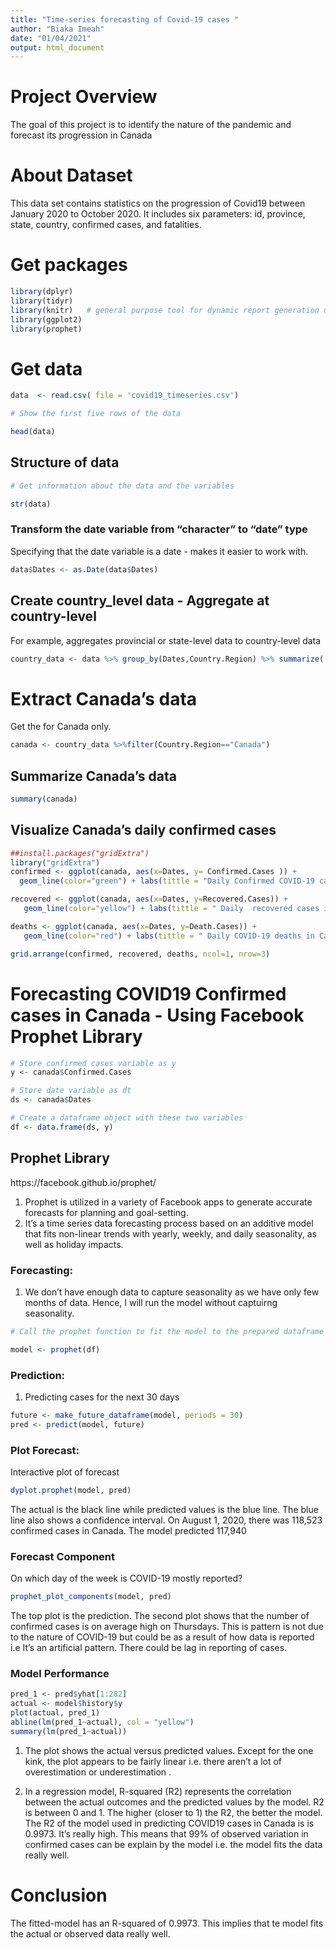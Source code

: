 ```yaml
---
title: "Time-series forecasting of Covid-19 cases "
author: "Biaka Imeah"
date: "01/04/2021"
output: html_document
---
```


# Project Overview

The goal of this project is to identify the nature of the pandemic and forecast its progression in Canada

# About Dataset
This data set contains statistics on the progression of Covid19  between January 2020 to October 2020. It includes six parameters: id, province, state, country, confirmed cases, and fatalities.

# Get packages

```r
library(dplyr)
library(tidyr)
library(knitr)   # general purpose tool for dynamic report generation using R
library(ggplot2)
library(prophet)

```


# Get data

```r
data  <- read.csv( file = 'covid19_timeseries.csv')

# Show the first five rows of the data

head(data)
```

## Structure of data 

```r
# Get information about the data and the variables 

str(data)

```

### Transform the date variable from "character" to "date" type
Specifying that the date variable is a date - makes it easier to work with.
```r
data$Dates <- as.Date(data$Dates)

```


## Create country_level data - Aggregate at country-level

For example, aggregates provincial or state-level data to country-level data

```r
country_data <- data %>% group_by(Dates,Country.Region) %>% summarize( Death.Cases=sum(Death.Cases), Confirmed.Cases=sum(Confirmed.Cases), Recovered.Cases=sum(Recovered.Cases), .groups = "drop")

```


# Extract Canada's data
Get the for Canada only.
```r
canada <- country_data %>%filter(Country.Region=="Canada")
```

## Summarize Canada's data

```r
summary(canada)
```

## Visualize Canada's  daily confirmed cases

```r
##install.packages("gridExtra")
library("gridExtra")
confirmed <- ggplot(canada, aes(x=Dates, y= Confirmed.Cases )) +
  geom_line(color="green") + labs(tittle = "Daily Confirmed COVID-19 cases in Canada", x = " " , y="Confirmed cases")

recovered <- ggplot(canada, aes(x=Dates, y=Recovered.Cases)) +
   geom_line(color="yellow") + labs(tittle = " Daily  recovered cases in Canada", x = " ", y="Recovered cases")+ scale_y_continuous(limits=c(0,100000))

deaths <- ggplot(canada, aes(x=Dates, y=Death.Cases)) +
   geom_line(color="red") + labs(tittle = " Daily COVID-19 deaths in Canada", x="Date", y="Deaths")

grid.arrange(confirmed, recovered, deaths, ncol=1, nrow=3) 

```

# Forecasting COVID19 Confirmed cases in Canada - Using Facebook Prophet Library

```r
# Store confirmed cases variable as y
y <- canada$Confirmed.Cases

# Store date variable as dt
ds <- canada$Dates

# Create a dataframe object with these two variables
df <- data.frame(ds, y)
```

## Prophet Library
https://facebook.github.io/prophet/

1. Prophet is utilized in a variety of Facebook apps to generate accurate forecasts for planning and goal-setting.
2. It's a time series data forecasting process based on an additive model that fits non-linear trends with yearly, weekly, and daily seasonality, as well as         holiday impacts.

### Forecasting:
1. We don't have enough data to capture seasonality as we have only few months of data. Hence, I will run the model without captuirng seasonality.
```r
# Call the prophet function to fit the model to the prepared dataframe

model <- prophet(df)


```

### Prediction:

1. Predicting cases for the next 30 days
```r
future <- make_future_dataframe(model, periods = 30) 
pred <- predict(model, future)
```

### Plot Forecast:
Interactive plot of forecast
 
```r
dyplot.prophet(model, pred)
```
The actual is the black line while predicted values is the blue line. The blue line also shows a confidence interval. On August 1, 2020, there was 118,523 confirmed cases in Canada. The model predicted 117,940

### Forecast Component

On which day of the week is COVID-19 mostly reported?

```r
prophet_plot_components(model, pred)
```

The top plot is the prediction. The second plot shows that the number of confirmed cases is on average high on Thursdays. This is pattern is not due to the nature of COVID-19 but could be as a result of how data is reported i.e It's an artificial pattern. There could be lag in reporting of cases.

### Model Performance

```r
pred_1 <- pred$yhat[1:282]
actual <- model$history$y
plot(actual, pred_1)
abline(lm(pred_1~actual), col = "yellow")
summary(lm(pred_1~actual))
```
1. The plot shows the actual versus predicted values. Except for the one kink, the plot appears to be fairly linear i.e. there aren't a lot of overestimation or underestimation .

2. In a regression model, R-squared (R2) represents the correlation between the actual outcomes and the predicted values by the model. R2 is between 0 and 1.  The higher (closer to 1) the R2, the better the model. The R2 of the model used in predicting COVID19 cases in Canada is  is 0.9973. It's really high.  This means that 99% of observed variation in confirmed cases can be explain by the model i.e. the model fits the data really well. 


# Conclusion

The fitted-model has an R-squared of 0.9973. This implies that te model fits the actual or observed data really well.
